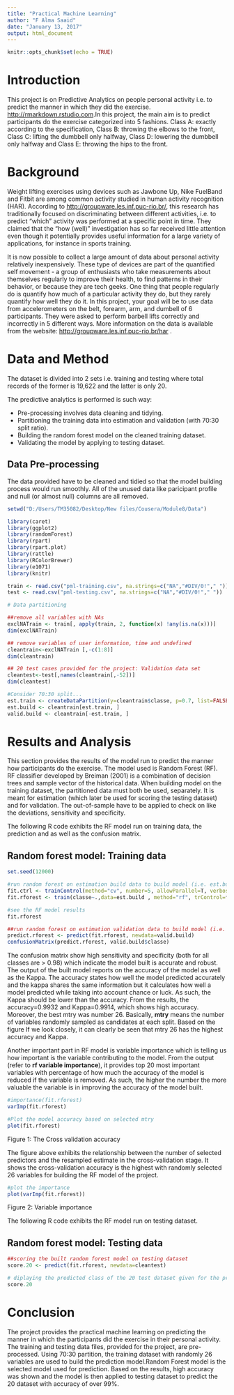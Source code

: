 ---
title: "Practical Machine Learning"
author: "F Alma Saaid"
date: "January 13, 2017"
output: html_document
---

```{r setup, include=FALSE}
knitr::opts_chunk$set(echo = TRUE)
```

# Introduction

This project is on Predictive Analytics on people personal activity i.e. to predict the manner in which they did the exercise. <http://rmarkdown.rstudio.com>.In this project, the main aim is to predict participants do the exercise  categorized into 5 fashions. Class A: exactly according to the specification, Class B: throwing the elbows to the front, Class C: lifting the dumbbell only halfway, Class D: lowering the dumbbell only halfway and Class E: throwing the hips to the front.

# Background

Weight lifting exercises using devices such as Jawbone Up, Nike FuelBand and Fitbit are among common activity studied in human activity recognition (HAR). According to <http://groupware.les.inf.puc-rio.br/>, this research has traditionally focused on discriminating between different activities, i.e. to predict "which" activity was performed at a specific point in time. They claimed that the "how (well)" investigation has so far received little attention even though it potentially provides useful information for a large variety of applications, for instance in sports training.

It is now possible to collect a large amount of data about personal activity relatively inexpensively. These type of devices are part of the quantified self movement - a group of enthusiasts who take measurements about themselves regularly to improve their health, to find patterns in their behavior, or because they are tech geeks. One thing that people regularly do is quantify how much of a particular activity they do, but they rarely quantify how well they do it. In this project, your goal will be to use data from accelerometers on the belt, forearm, arm, and dumbell of 6 participants. They were asked to perform barbell lifts correctly and incorrectly in 5 different ways. More information on the data is available from the website: <http://groupware.les.inf.puc-rio.br/har> .


# Data and Method

The dataset is divided into 2 sets i.e. training and testing where total records of the former is 19,622 and the latter is only 20.

The predictive analytics is performed is such way:

* Pre-processing involves data cleaning and tidying. 
* Partitioning the training data into estimation and validation (with 70:30 split ratio).
* Building the random forest model on the cleaned training dataset.
* Validating the model by applying to testing dataset.

## Data Pre-processing
The data provided have to be cleaned and tidied so that the model building process would run smoothly.
All of the unused data like paricipant profile and null (or almost null) columns are all removed.

```{r echo=FALSE}
setwd("D:/Users/TM35082/Desktop/New files/Cousera/Module8/Data")

library(caret)
library(ggplot2)
library(randomForest)
library(rpart)
library(rpart.plot)
library(rattle)
library(RColorBrewer)
library(e1071)
library(knitr)

train <- read.csv("pml-training.csv", na.strings=c("NA","#DIV/0!"," "))
test <- read.csv("pml-testing.csv", na.strings=c("NA","#DIV/0!"," "))
```


```{r}
# Data partitioning

##remove all variables with NAs
exclNATrain <- train[, apply(train, 2, function(x) !any(is.na(x)))] 
dim(exclNATrain)

## remove variables of user information, time and undefined
cleantrain<-exclNATrain [,-c(1:8)]
dim(cleantrain)

## 20 test cases provided for the project: Validation data set
cleantest<-test[,names(cleantrain[,-52])]
dim(cleantest)

#Consider 70:30 split...
est.train <- createDataPartition(y=cleantrain$classe, p=0.7, list=FALSE)
est.build <- cleantrain[est.train, ]
valid.build <- cleantrain[-est.train, ]

```

# Results and Analysis

This section provides the results of the model run to predict the manner how participants do the exercise. The model used is Random Forest (RF). RF  classifier developed by Breiman (2001) is a combination of decision trees and sample vector of the historical data. When building model on the training dataset, the partitioned data must both be used, separately. It is meant for estimation (which later be used for scoring the testing dataset) and for validation. The out-of-sample have to be applied to check on like the deviations, sensitivity and specificity.

The following R code exhibits the RF model run on training data, the prediction and as well as the confusion matrix.

## Random forest model: Training data
```{r}
set.seed(12000)

#run random forest on estimation build data to build model (i.e. est.build dataset)
fit.ctrl <- trainControl(method="cv", number=5, allowParallel=T, verbose=T)
fit.rforest <- train(classe~.,data=est.build , method="rf", trControl=fit.ctrl, verbose=F)

#see the RF model results
fit.rforest

##run random forest on estimation validation data to build model (i.e. valid.build dataset)
predict.rforest <- predict(fit.rforest, newdata=valid.build)
confusionMatrix(predict.rforest, valid.build$classe)
```

The confusion matrix show high sensitivity and specificity (both for all classes are > 0.98) which indicate the model built is accurate and robust. The output of the built model reports on the accuracy of the model as well as the Kappa. The accuracy states how well the model predicted accurately and the kappa shares the same information but it calculates how well a model predicted while taking into account chance or luck. As such, the Kappa should be lower than the accuracy. From the results, the accuracy=0.9932 and Kappa=0.9914, which shows high accuracy. 
Moreover, the best mtry was number 26. Basically, **mtry** means the number of variables randomly sampled as candidates at each split. Based on the figure If we look closely, it can clearly be seen that mtry 26 has the highest accuracy and Kappa.

Another important part in RF model is variable importance which is telling us how important is the variable contributing to the model. From the output (refer to **rf variable importance**), it provides top 20 most important variables with percentage of how much the accuracy of the model is reduced if the variable is removed. As such, the higher the number the more valuable the variable is in improving the accuracy of the model built.

```{r echo=FALSE}
#importance(fit.rforest)
varImp(fit.rforest)

#Plot the model accuracy based on selected mtry
plot(fit.rforest) 

```
Figure 1: The Cross validation accuracy

The figure above exhibits the relationship between the number of selected predictors and the resampled estimate in the cross-validation stage. It shows the cross-validation accuracy is the highest with randomly selected 26 variables for building the RF model of the project.

```{r echo=FALSE}
#plot the importance
plot(varImp(fit.rforest))

```
Figure 2: Variable importance 

The following R code exhibits the RF model run on testing dataset.

## Random forest model: Testing data
```{r}
##scoring the built random forest model on testing dataset
score.20 <- predict(fit.rforest, newdata=cleantest)

# diplaying the predicted class of the 20 test dataset given for the project
score.20
```

# Conclusion
The project provides the practical machine learning on predicting the manner in which the participants did the exercise in their personal activity. The training and testing data files, provided for the project, are pre-processed. Using 70:30 partition, the training dataset with randomly 26 variables are used to build the prediction model.Random Forest model is the selected model used for prediction. Based on the results, high accuracy was shown and the model is then applied to testing dataset to predict the 20 dataset with accuracy of over 99%.
